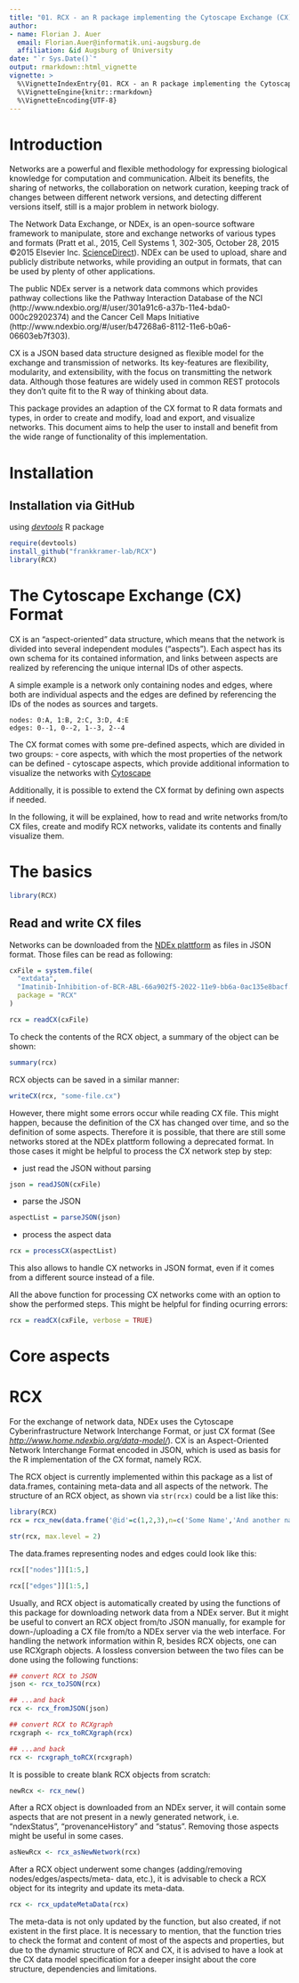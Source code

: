 ```yaml
---
title: "01. RCX - an R package implementing the Cytoscape Exchange (CX) format"
author: 
- name: Florian J. Auer
  email: Florian.Auer@informatik.uni-augsburg.de
  affiliation: &id Augsburg of University
date: "`r Sys.Date()`"
output: rmarkdown::html_vignette
vignette: >
  %\VignetteIndexEntry{01. RCX - an R package implementing the Cytoscape Exchange (CX) format}
  %\VignetteEngine{knitr::rmarkdown}
  %\VignetteEncoding{UTF-8}
---
```


# Introduction

Networks are a powerful and flexible methodology for expressing
biological knowledge for computation and communication. Albeit 
its benefits, the sharing of networks, the collaboration on 
network curation, keeping track of changes between 
different network versions, and detecting different versions itself,
still is a major problem in network biology.

The Network Data Exchange, or NDEx, is an open-source software framework 
to manipulate, store and exchange networks of various types and formats (Pratt et al., 2015, Cell Systems 1, 302-305, October 28, 2015 ©2015 Elsevier Inc. [ScienceDirect](http://www.sciencedirect.com/science/article/pii/S2405471215001477)). 
NDEx can be used to upload, share and publicly distribute networks, while providing
an output in formats, that can be used by plenty of other applications.

The public NDEx server is a network data commons which provides pathway collections like the Pathway Interaction Database of the NCI (http://www.ndexbio.org/#/user/301a91c6-a37b-11e4-bda0-000c29202374) and the Cancer Cell Maps Initiative (http://www.ndexbio.org/#/user/b47268a6-8112-11e6-b0a6-06603eb7f303). 

CX is a JSON based data structure designed as flexible model for the exchange and transmission of networks.
Its key-features are flexibility, modularity, and extensibility, with the focus on transmitting the network data. 
Although those features are widely used in common REST protocols they don't quite fit to the R way of thinking about data.

This package provides an adaption of the CX format to R data formats and types, in order to create and modify, load and export, and visualize networks.
This document aims to help the user to install and benefit from the wide range of functionality of this implementation.

# Installation
## Installation via GitHub
using [*devtools*](http://cran.r-project.org/web/packages/devtools/index.html) R package
```r
require(devtools)
install_github("frankkramer-lab/RCX")
library(RCX)
```


# The Cytoscape Exchange (CX) Format 

CX is an "aspect-oriented" data structure, which means that the network is divided into several independent modules ("aspects").
Each aspect has its own schema for its contained information, and links between aspects are realized by referencing the unique internal IDs of other aspects.

A simple example is a network only containing nodes and edges, where both are individual aspects and the edges are defined by referencing the IDs of the nodes as sources and targets.

```
nodes: 0:A, 1:B, 2:C, 3:D, 4:E
edges: 0--1, 0--2, 1--3, 2--4
```

The CX format comes with some pre-defined aspects, which are divided in two groups:
- core aspects, with which the most properties of the network can be defined
- cytoscape aspects, which provide additional information to visualize the networks with [Cytoscape](https://cytoscape.org/)

Additionally, it is possible to extend the CX format by defining own aspects if needed.

In the following, it will be explained, how to read and write networks from/to CX files, create and modify RCX networks, validate its contents and finally visualize them.

# The basics

```r
library(RCX)
```

## Read and write CX files

Networks can be downloaded from the [NDEx plattform](http://ndexbio.org/) as files in JSON format.
Those files can be read as following:

```r
cxFile = system.file(
  "extdata", 
  "Imatinib-Inhibition-of-BCR-ABL-66a902f5-2022-11e9-bb6a-0ac135e8bacf.cx", 
  package = "RCX"
)

rcx = readCX(cxFile)
```

To check the contents of the RCX object, a summary of the object can be shown:

```r
summary(rcx)
```

RCX objects can be saved in a similar manner:

```r
writeCX(rcx, "some-file.cx")
```

However, there might some errors occur while reading CX file.
This might happen, because the definition of the CX has changed over time, and so the definition of some aspects. 
Therefore it is possible, that there are still some networks stored at the NDEx plattform following a deprecated format.
In those cases it might be helpful to process the CX network step by step:

- just read the JSON without parsing
```r
json = readJSON(cxFile)
```
- parse the JSON
```r
aspectList = parseJSON(json)
```
- process the aspect data
```r
rcx = processCX(aspectList)
```

This also allows to handle CX networks in JSON format, even if it comes from a different source instead of a file.

All the above function for processing CX networks come with an option to show the performed steps.
This might be helpful for finding ocurring errors:

```r
rcx = readCX(cxFile, verbose = TRUE)
```


# Core aspects




# RCX

For the exchange of network data, NDEx uses the Cytoscape
Cyberinfrastructure Network Interchange Format, or just CX format (See
[*http://www.home.ndexbio.org/data-model/*](http://www.home.ndexbio.org/data-model/)).
CX is an Aspect-Oriented Network Interchange Format encoded in JSON,
which is used as basis for the R implementation of the CX format, namely
RCX.

The RCX object is currently implemented within this package as a list of
data.frames, containing meta-data and all aspects of the network. The
structure of an RCX object, as shown via `str(rcx)` could be a list like
this:

```r
library(RCX)
rcx = rcx_new(data.frame('@id'=c(1,2,3),n=c('Some Name','And another name',NA), r=c('HGNC:Symbol',NA,'UniProt:C3P0'), check.names=FALSE))

str(rcx, max.level = 2)
```

The data.frames representing nodes and edges could look like this:

```r
rcx[["nodes"]][1:5,]

rcx[["edges"]][1:5,]
```

Usually, and RCX object is automatically created by using the functions
of this package for downloading network data from a NDEx server. But it
might be useful to convert an RCX object from/to JSON manually, for
example for down-/uploading a CX file from/to a NDEx server via the web
interface. For handling the network information within R, besides RCX
objects, one can use RCXgraph objects. A lossless conversion between the
two files can be done using the following functions:

```r
## convert RCX to JSON
json <- rcx_toJSON(rcx)

## ...and back
rcx <- rcx_fromJSON(json)

## convert RCX to RCXgraph
rcxgraph <- rcx_toRCXgraph(rcx)

## ...and back
rcx <- rcxgraph_toRCX(rcxgraph)
```

It is possible to create blank RCX objects from scratch:

```r
newRcx <- rcx_new()
```

After a RCX object is downloaded from an NDEx server, it will contain
some aspects that are not present in a newly generated network, i.e.
“ndexStatus”, “provenanceHistory” and “status”. Removing those aspects
might be useful in some cases.

```r
asNewRcx <- rcx_asNewNetwork(rcx)
```

After a RCX object underwent some changes (adding/removing
nodes/edges/aspects/meta- data, etc.), it is advisable to check a RCX
object for its integrity and update its meta-data.

```r
rcx <- rcx_updateMetaData(rcx)
```

The meta-data is not only updated by the function, but also created, if
not existent in the first place. It is necessary to mention, that the
function tries to check the format and content of most of the aspects
and properties, but due to the dynamic structure of RCX and CX, it is
advised to have a look at the CX data model specification for a deeper
insight about the core structure, dependencies and limitations.
